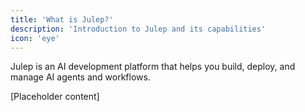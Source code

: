 ```yaml
---
title: 'What is Julep?'
description: 'Introduction to Julep and its capabilities'
icon: 'eye'
---
```



Julep is an AI development platform that helps you build, deploy, and manage AI agents and workflows.

[Placeholder content] 